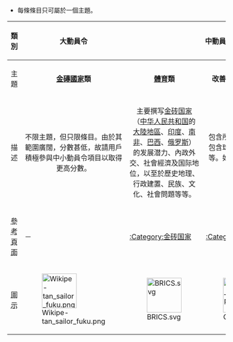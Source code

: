 *每條條目只可屬於一個主題。

{| class="wikitable"
! 類別
! rowspan="2"| 大動員令
! colspan="2"| 中動員令
! colspan="4"| 小動員令
|-
!width=5%| 主題
|align=center width=15%|  '''[[金磚國家]]類'''
|align=center width=15%|  '''[[體育]]類'''
|align=center width=13%|  '''改善[[Wikipedia:基礎條目|基礎]]、[[Wikipedia:最多語言版本的待擴充條目|待擴充]]及[[Wikipedia:最多語言版本的待撰條目|待撰]]條目'''
|align=center width=13%|  '''[[:Category:女性科學家|女性科學家]]類'''
|align=center width=13%|  '''[[藝術]]類'''
|align=center width=13%|  '''[[Wikipedia:侵权拯救工作小组/拯救条目列表|侵權待拯救條目]]'''
|-
! 描述
|align=center width=13%| 不限主題，但只限條目。由於其範圍廣闊，分數甚低，故請用戶積極參與中小動員令項目以取得更高分數。
|align=center| 主要撰写[[金砖国家]]（[[中华人民共和国]]的[[中國大陸|大陸地區]]、[[印度]]、[[南非]]、[[巴西]]、[[俄罗斯]]）的发展潜力、內政外交、社會經濟及国际地位，以至於歷史地理、行政建置、民族、文化、社會問題等等。
|align=center| 包含所有體育項目及運動選手。包含球類、武術、田徑、運動員等。如[[籃球]]、[[摔角]]、[[跳遠]]、[[陽岱鋼]]。
|align=center| 改善第一級至第四級基礎條目、最多語言版本的待擴充條目及最多語言版本待撰條目，以提升維基百科的品質，詳細介紹請點選參見中的選項。（註：不含[[Wikipedia:中文領域基礎條目|中文領域基礎條目]]）
|align=center| 指[[科學領域中的女性]]。例：[[卡罗尔·格雷德|卡蘿·格萊德]]。
|align=center| 包含了表演藝術、視覺藝術、語言藝術、綜合藝術、時間藝術與空間藝術等也囊括了作家、運動、作品及特有的表達形式，更包括[[音樂]]、[[美術]]、[[表演]]等各種多功能的享受，如：[[我們能做到！]]。
|align=center| 拯救因為侵權而被提刪的條目，不一定需從列表中揀選。
|-align=center
! <abbr title="與主題相關的頁面，可能可以在這些頁面找到一些你有興趣的條目">參考頁面</abbr>
| －
| [[:Category:金砖国家]]
| [[:Category:体育]]
| 
[[Wikipedia:基礎條目]]<p>
[[Wikipedia:基礎條目/擴展]]<p>
[[Wikipedia:最多語言版本的待擴充條目]]<p>
[[Wikipedia:最多語言版本的待撰條目]]
| [[:Category:女性科學家]]
| 
[[:Category:艺术]]<p>
[[:Category:音樂]]<p>
[[:Category:美术]]
| [[Wikipedia:侵权拯救工作小组/拯救条目列表]]
|-align=center
! <abbr title="考慮條目是否屬於任何主題時，圖示僅作參考，請參閱文字內容">圖示</abbr>
|[[File:Wikipe-tan_sailor_fuku.png|x80px]]
|[[File:BRICS.svg|x80px]]
|[[File:Generic_football.png|x80px]]
|[[File:New namespace Wikipedia.svg|x80px]]
|[[File:Barbara Liskov.PNG|x80px]]
|[[File:WLANL - h3m3ls - Vincent van Gogh Self-portrait.jpg|center|x80px]]
|[[File:Heckert_GNU_white.svg|x80px]]
|}
<noinclude>{{DC12/sitemap}}</noinclude>